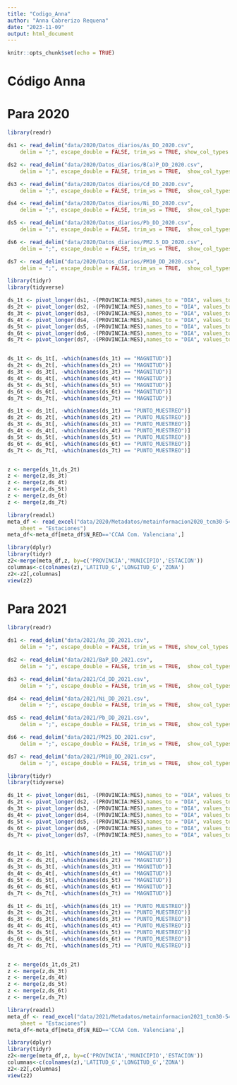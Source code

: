 ```yaml
---
title: "Codigo_Anna"
author: "Anna Cabrerizo Requena"
date: "2023-11-09"
output: html_document
---
```


```r
knitr::opts_chunk$set(echo = TRUE)
```

# Código Anna

# Para 2020
```r
library(readr)

ds1 <- read_delim("data/2020/Datos_diarios/As_DD_2020.csv", 
    delim = ";", escape_double = FALSE, trim_ws = TRUE, show_col_types = FALSE)

ds2 <- read_delim("data/2020/Datos_diarios/B(a)P_DD_2020.csv", 
    delim = ";", escape_double = FALSE, trim_ws = TRUE,  show_col_types = FALSE)

ds3 <- read_delim("data/2020/Datos_diarios/Cd_DD_2020.csv", 
    delim = ";", escape_double = FALSE, trim_ws = TRUE,  show_col_types = FALSE)

ds4 <- read_delim("data/2020/Datos_diarios/Ni_DD_2020.csv", 
    delim = ";", escape_double = FALSE, trim_ws = TRUE,  show_col_types = FALSE)

ds5 <- read_delim("data/2020/Datos_diarios/Pb_DD_2020.csv", 
    delim = ";", escape_double = FALSE, trim_ws = TRUE,  show_col_types = FALSE)

ds6 <- read_delim("data/2020/Datos_diarios/PM2.5_DD_2020.csv", 
    delim = ";", escape_double = FALSE, trim_ws = TRUE,  show_col_types = FALSE)

ds7 <- read_delim("data/2020/Datos_diarios/PM10_DD_2020.csv", 
    delim = ";", escape_double = FALSE, trim_ws = TRUE,  show_col_types = FALSE)
```

```r
library(tidyr)
library(tidyverse)

ds_1t <- pivot_longer(ds1, -(PROVINCIA:MES),names_to = "DIA", values_to = "As", names_prefix = 'D')
ds_2t <- pivot_longer(ds2, -(PROVINCIA:MES),names_to = "DIA", values_to = "BaP", names_prefix = 'D')
ds_3t <- pivot_longer(ds3, -(PROVINCIA:MES),names_to = "DIA", values_to = "Cd", names_prefix = 'D')
ds_4t <- pivot_longer(ds4, -(PROVINCIA:MES),names_to = "DIA", values_to = "Ni", names_prefix = 'D')
ds_5t <- pivot_longer(ds5, -(PROVINCIA:MES),names_to = "DIA", values_to = "Pb", names_prefix = 'D')
ds_6t <- pivot_longer(ds6, -(PROVINCIA:MES),names_to = "DIA", values_to = "PM2.5", names_prefix = 'D')
ds_7t <- pivot_longer(ds7, -(PROVINCIA:MES),names_to = "DIA", values_to = "PM10", names_prefix = 'D')


ds_1t <- ds_1t[, -which(names(ds_1t) == "MAGNITUD")]
ds_2t <- ds_2t[, -which(names(ds_2t) == "MAGNITUD")]
ds_3t <- ds_3t[, -which(names(ds_3t) == "MAGNITUD")]
ds_4t <- ds_4t[, -which(names(ds_4t) == "MAGNITUD")]
ds_5t <- ds_5t[, -which(names(ds_5t) == "MAGNITUD")]
ds_6t <- ds_6t[, -which(names(ds_6t) == "MAGNITUD")]
ds_7t <- ds_7t[, -which(names(ds_7t) == "MAGNITUD")]

ds_1t <- ds_1t[, -which(names(ds_1t) == "PUNTO_MUESTREO")]
ds_2t <- ds_2t[, -which(names(ds_2t) == "PUNTO_MUESTREO")]
ds_3t <- ds_3t[, -which(names(ds_3t) == "PUNTO_MUESTREO")]
ds_4t <- ds_4t[, -which(names(ds_4t) == "PUNTO_MUESTREO")]
ds_5t <- ds_5t[, -which(names(ds_5t) == "PUNTO_MUESTREO")]
ds_6t <- ds_6t[, -which(names(ds_6t) == "PUNTO_MUESTREO")]
ds_7t <- ds_7t[, -which(names(ds_7t) == "PUNTO_MUESTREO")]


z <- merge(ds_1t,ds_2t)
z <- merge(z,ds_3t)
z <- merge(z,ds_4t)
z <- merge(z,ds_5t)
z <- merge(z,ds_6t)
z <- merge(z,ds_7t)
```

```r
library(readxl)
meta_df <- read_excel("data/2020/Metadatos/metainformacion2020_tcm30-545563.xlsx", 
    sheet = "Estaciones")
meta_df<-meta_df[meta_df$N_RED=='CCAA Com. Valenciana',]
```


```r
library(dplyr)
library(tidyr)
z2<-merge(meta_df,z, by=c('PROVINCIA','MUNICIPIO','ESTACION'))
columnas<-c(colnames(z),'LATITUD_G','LONGITUD_G','ZONA')
z2<-z2[,columnas]
view(z2)
```
    



# Para 2021
```r
library(readr)

ds1 <- read_delim("data/2021/As_DD_2021.csv", 
    delim = ";", escape_double = FALSE, trim_ws = TRUE, show_col_types = FALSE)

ds2 <- read_delim("data/2021/BaP_DD_2021.csv", 
    delim = ";", escape_double = FALSE, trim_ws = TRUE,  show_col_types = FALSE)

ds3 <- read_delim("data/2021/Cd_DD_2021.csv", 
    delim = ";", escape_double = FALSE, trim_ws = TRUE,  show_col_types = FALSE)

ds4 <- read_delim("data/2021/Ni_DD_2021.csv", 
    delim = ";", escape_double = FALSE, trim_ws = TRUE,  show_col_types = FALSE)

ds5 <- read_delim("data/2021/Pb_DD_2021.csv", 
    delim = ";", escape_double = FALSE, trim_ws = TRUE,  show_col_types = FALSE)

ds6 <- read_delim("data/2021/PM25_DD_2021.csv", 
    delim = ";", escape_double = FALSE, trim_ws = TRUE,  show_col_types = FALSE)

ds7 <- read_delim("data/2021/PM10_DD_2021.csv", 
    delim = ";", escape_double = FALSE, trim_ws = TRUE,  show_col_types = FALSE)
```

```r
library(tidyr)
library(tidyverse)

ds_1t <- pivot_longer(ds1, -(PROVINCIA:MES),names_to = "DIA", values_to = "As", names_prefix = 'D')
ds_2t <- pivot_longer(ds2, -(PROVINCIA:MES),names_to = "DIA", values_to = "BaP", names_prefix = 'D')
ds_3t <- pivot_longer(ds3, -(PROVINCIA:MES),names_to = "DIA", values_to = "Cd", names_prefix = 'D')
ds_4t <- pivot_longer(ds4, -(PROVINCIA:MES),names_to = "DIA", values_to = "Ni", names_prefix = 'D')
ds_5t <- pivot_longer(ds5, -(PROVINCIA:MES),names_to = "DIA", values_to = "Pb", names_prefix = 'D')
ds_6t <- pivot_longer(ds6, -(PROVINCIA:MES),names_to = "DIA", values_to = "PM2.5", names_prefix = 'D')
ds_7t <- pivot_longer(ds7, -(PROVINCIA:MES),names_to = "DIA", values_to = "PM10", names_prefix = 'D')


ds_1t <- ds_1t[, -which(names(ds_1t) == "MAGNITUD")]
ds_2t <- ds_2t[, -which(names(ds_2t) == "MAGNITUD")]
ds_3t <- ds_3t[, -which(names(ds_3t) == "MAGNITUD")]
ds_4t <- ds_4t[, -which(names(ds_4t) == "MAGNITUD")]
ds_5t <- ds_5t[, -which(names(ds_5t) == "MAGNITUD")]
ds_6t <- ds_6t[, -which(names(ds_6t) == "MAGNITUD")]
ds_7t <- ds_7t[, -which(names(ds_7t) == "MAGNITUD")]

ds_1t <- ds_1t[, -which(names(ds_1t) == "PUNTO_MUESTREO")]
ds_2t <- ds_2t[, -which(names(ds_2t) == "PUNTO_MUESTREO")]
ds_3t <- ds_3t[, -which(names(ds_3t) == "PUNTO_MUESTREO")]
ds_4t <- ds_4t[, -which(names(ds_4t) == "PUNTO_MUESTREO")]
ds_5t <- ds_5t[, -which(names(ds_5t) == "PUNTO_MUESTREO")]
ds_6t <- ds_6t[, -which(names(ds_6t) == "PUNTO_MUESTREO")]
ds_7t <- ds_7t[, -which(names(ds_7t) == "PUNTO_MUESTREO")]


z <- merge(ds_1t,ds_2t)
z <- merge(z,ds_3t)
z <- merge(z,ds_4t)
z <- merge(z,ds_5t)
z <- merge(z,ds_6t)
z <- merge(z,ds_7t)
```

```r
library(readxl)
meta_df <- read_excel("data/2021/Metadatos/metainformacion2021_tcm30-545563.xlsx", 
    sheet = "Estaciones")
meta_df<-meta_df[meta_df$N_RED=='CCAA Com. Valenciana',]
```


```r
library(dplyr)
library(tidyr)
z2<-merge(meta_df,z, by=c('PROVINCIA','MUNICIPIO','ESTACION'))
columnas<-c(colnames(z),'LATITUD_G','LONGITUD_G','ZONA')
z2<-z2[,columnas]
view(z2)
```
    

